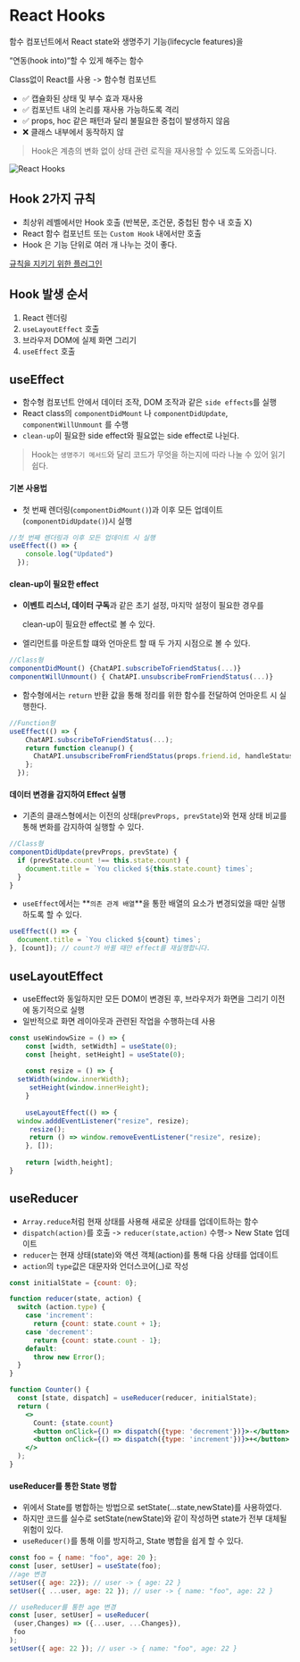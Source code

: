 # React Hooks

함수 컴포넌트에서 React state와 생명주기 기능(lifecycle features)을

“연동(hook into)“할 수 있게 해주는 함수

Class없이 React를 사용 -> 함수형 컴포넌트

- ✅ 캡슐화된 상태 및 부수 효과 재사용
- ✅ 컴포넌트 내의 논리를 재사용 가능하도록 격리
- ✅ props, hoc 같은 패턴과 달리 불필요한 중첩이 발생하지 않음
- ❌ 클래스 내부에서 동작하지 않

> Hook은 계층의 변화 없이 상태 관련 로직을 재사용할 수 있도록 도와줍니다.

![React Hooks](./assets/hook-flow.png)


## Hook 2가지 규칙

- 최상위 레벨에서만 Hook 호출 (반복문, 조건문, 중첩된 함수 내 호출 X)
- React 함수 컴포넌트 또는 `Custom Hook` 내에서만 호출
- Hook 은 기능 단위로 여러 개 나누는 것이 좋다.

[규칙을 지키기 위한 플러그인](https://www.npmjs.com/package/eslint-plugin-react-hooks)


## Hook 발생 순서

1. React 렌더링
2. `useLayoutEffect` 호출
3. 브라우저 DOM에 실제 화면 그리기
4. `useEffect` 호출


## useEffect

- 함수형 컴포넌트 안에서 데이터 조작, DOM 조작과 같은 `side effects`를 실행
- React class의 `componentDidMount` 나 `componentDidUpdate`, `componentWillUnmount` 를 수행
- `clean-up`이 필요한 side effect와 필요없는 side effect로 나뉜다.

> Hook는 `생명주기 메서드`와 달리 코드가 무엇을 하는지에 따라 나눌 수 있어 읽기 쉽다.


#### 기본 사용법

- 첫 번째 렌더링(`componentDidMount()`)과 이후 모든 업데이트(`componentDidUpdate()`)시 실행

```jsx
//첫 번째 렌더링과 이후 모든 업데이트 시 실행 
useEffect(() => {
    console.log("Updated")
  });
```


#### clean-up이 필요한 effect

- **이벤트 리스너, 데이터 구독**과 같은 초기 설정, 마지막 설정이 필요한 경우를

  clean-up이 필요한 effect로 볼 수 있다.

- 엘리먼트를 마운트할 떄와 언마운트 할 때 두 가지 시점으로 볼 수 있다.

```jsx
//Class형
componentDidMount() {ChatAPI.subscribeToFriendStatus(...)}
componentWillUnmount() { ChatAPI.unsubscribeFromFriendStatus(...)}
```

- 함수형에서는 `return` 반환 값을 통해 정리를 위한 함수를 전달하여 언마운트 시 실행한다.

```jsx
//Function형
useEffect(() => {
    ChatAPI.subscribeToFriendStatus(...);
    return function cleanup() {
      ChatAPI.unsubscribeFromFriendStatus(props.friend.id, handleStatusChange);
    };
  });
```


#### 데이터 변경을 감지하여 Effect 실행

- 기존의 클래스형에서는 이전의 상태(`prevProps, prevState`)와 현재 상태 비교를 통해 변화를 감지하여 실행할 수 있다.

```jsx
//Class형
componentDidUpdate(prevProps, prevState) {
  if (prevState.count !== this.state.count) {
    document.title = `You clicked ${this.state.count} times`;
  }
}
```

- `useEffect`에서는 \*\*`의존 관계 배열`\*\*을 통한 배열의 요소가 변경되었을 때만 실행하도록 할 수 있다.

```jsx
useEffect(() => {
  document.title = `You clicked ${count} times`;
}, [count]); // count가 바뀔 때만 effect를 재실행합니다.
```


## useLayoutEffect

- useEffect와 동일하지만 모든 DOM이 변경된 후, 브라우저가 화면을 그리기 이전에 동기적으로 실행
- 일반적으로 화면 레이아웃과 관련된 작업을 수행하는데 사용

```jsx
const useWindowSize = () => {
    const [width, setWidth] = useState(0);
    const [height, setHeight] = useState(0);
    
    const resize = () => {
  setWidth(window.innerWidth);
     setHeight(window.innerHeight);
    }
    
    useLayoutEffect(() => {
  window.adddEventListener("resize", resize);
     resize();
     return () => window.removeEventListener("resize", resize);
    }, []);
    
    return [width,height];
}
```


## useReducer

- `Array.reduce`처럼 현재 상태를 사용해 새로운 상태를 업데이트하는 함수
- `dispatch(action)`를 호출 -> `reducer(state,action)` 수행-> New State 업데이트
- `reducer`는 현재 상태(state)와 액션 객체(action)를 통해 다음 상태를 업데이트
- `action`의 `type`값은 대문자와 언더스코어(\_)로 작성

```jsx
const initialState = {count: 0};

function reducer(state, action) {
  switch (action.type) {
    case 'increment':
      return {count: state.count + 1};
    case 'decrement':
      return {count: state.count - 1};
    default:
      throw new Error();
  }
}

function Counter() {
  const [state, dispatch] = useReducer(reducer, initialState);
  return (
    <>
      Count: {state.count}
      <button onClick={() => dispatch({type: 'decrement'})}>-</button>
      <button onClick={() => dispatch({type: 'increment'})}>+</button>
    </>
  );
}
```


#### useReducer를 통한 State 병합

- 위에서 State를 병합하는 방법으로 setState(...state,newState)를 사용하였다.
- 하지만 코드를 실수로 setState(newState)와 같이 작성하면 state가 전부 대체될 위험이 있다.
- `useReducer()`를 통해 이를 방지하고, State 병합을 쉽게 할 수 있다.

```jsx
const foo = { name: "foo", age: 20 };
const [user, setUser] = useState(foo); 
//age 변경
setUser({ age: 22}); // user -> { age: 22 }
setUser({ ...user, age: 22 }); // user -> { name: "foo", age: 22 }
```

```jsx
// useReducer를 통한 age 변경
const [user, setUser] = useReducer(
 (user,Changes) => ({...user, ...Changes}),
 foo
);
setUser({ age: 22 }); // user -> { name: "foo", age: 22 }
```
